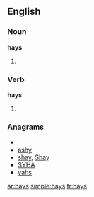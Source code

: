 ==English==

===Noun===
'''hays'''

# {{plural of|[[hay]]}}

===Verb===
'''hays'''

# {{third-person singular of|[[hay]]}}

===Anagrams===
* {{alphagram|ahsy}}
* [[ashy#English|ashy]]
* [[shay#English|shay]], [[Shay#English|Shay]]
* [[SYHA#English|SYHA]]
* [[yahs#English|yahs]]

[[ar:hays]]
[[simple:hays]]
[[tr:hays]]